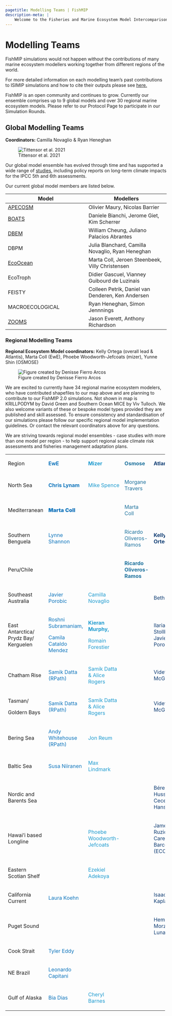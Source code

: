 ```yaml
---
pagetitle: Modelling Teams | FishMIP
description-meta: |
    Welcome to the Fisheries and Marine Ecosystem Model Intercomparison Project.
---
```


# Modelling Teams

FishMIP simulations would not happen without the contributions of many marine ecosystem modellers working together from different regions of the world.

For more detailed information on each modelling team's past contributions to ISIMIP simulations and how to cite their outputs please see [here.](https://www.isimip.org/impactmodels/)

FishMIP is an open community and continues to grow. Currently our ensemble comprises up to 9 global models and over 30 regional marine ecosystem models. Please refer to our Protocol Page to participate in our Simulation Rounds.

## Global Modelling Teams

**Coordinators:** Camilla Novaglio & Ryan Heneghan

![Tittensor et al. 2021](../images/tittensoretal2021.png)

Our global model ensemble has evolved through time and has supported a wide range of [studies](publications.html), including policy reports on long-term climate impacts for the IPCC 5th and 6th assessments.

Our current global model members are listed below.

| Model | Modellers |
|----|----|
| [APECOSM](https://apecosm.org/){target="_blank"} | Olivier Maury, Nicolas Barrier |
| [BOATS](https://earthsystemdynamics.org/models/boats/){target="_blank"} | Daniele Bianchi, Jerome Giet, Kim Scherrer |
| [DBEM](https://coru.oceans.ubc.ca/research/){target="_blank"} | William Cheung, Juliano Palacios Abrantes |
| DBPM | Julia Blanchard, Camilla Novaglio, Ryan Heneghan |
| [EcoOcean](https://ecopathinternational.org/ecoocean/){target="_blank"} | Marta Coll, Jeroen Steenbeek, Villy Christensen |
| EcoTroph | Didier Gascuel, Vianney Guibourd de Luzinais |
| FEISTY | Colleen Petrik, Daniel van Denderen, Ken Andersen |
| MACROECOLOGICAL | Ryan Heneghan, Simon Jennnings |
| [ZOOMS](https://github.com/MathMarEcol/ZoopModelSizeSpectra){target="_blank"} | Jason Everett, Anthony Richardson |

### Regional Modelling Teams

**Regional Ecosystem Model coordinators:** Kelly Ortega (overall lead & Atlantis), Marta Coll (EwE), Phoebe Woodworth-Jefcoats (mizer), Yunne Shin (OSMOSE)

![Figure created by Denisse Fierro Arcos](../images/FishMIP_regional_models.png)

We are excited to currently have 34 regional marine ecosystem modelers, who have contributed shapefiles to our map above and are planning to contribute to our FishMIP 2.0 simulations. Not shown in map is KRILLPODYM by David Green and Southern Ocean MICE by Viv Tulloch. We also welcome variants of these or bespoke model types provided they are published and skill assessed. To ensure consistency and standardisation of our simulations please follow our specific regional model implementation guidelines. Or contact the relevant coordinators above for any questions.

We are striving towards regional model ensembles - case studies with more than one model per region - to help support regional scale climate risk assessments and fisheries management adaptation plans.

+---------------------------------------+------------------------------------------------+-------------------------------------+-------------------------------------------------+-------------------------------------------------+
| ::: bold                              | ::: {.bold style="color: #0F75BC"}             | ::: {.bold style="color:  #1f9bcf"} | ::: {.bold style="color: #1e729d"}              | ::: {.bold style="color: #113e74"}              |
| Region                                | **EwE**                                        | **Mizer**                           | **Osmose**                                      | **Atlantis**                                    |
| :::                                   | :::                                            | :::                                 | :::                                             | :::                                             |
+---------------------------------------+------------------------------------------------+-------------------------------------+-------------------------------------------------+-------------------------------------------------+
| ::: bold-p                            | ::: {style="color: #0F75BC;font-weight: bold"} | ::: {style="color:  #1f9bcf"}       | ::: {style="color: #1e729d"}                    |                                                 |
| North Sea                             | Chris Lynam                                    | Mike Spence                         | Morgane Travers                                 |                                                 |
| :::                                   | :::                                            | :::                                 | :::                                             |                                                 |
+---------------------------------------+------------------------------------------------+-------------------------------------+-------------------------------------------------+-------------------------------------------------+
| ::: bold-p                            | ::: {style="color: #0F75BC;font-weight: 900"}  |                                     | ::: {style="color: #1e729d"}                    |                                                 |
| Mediterranean                         | Marta Coll                                     |                                     | Marta Coll                                      |                                                 |
| :::                                   | :::                                            |                                     | :::                                             |                                                 |
+---------------------------------------+------------------------------------------------+-------------------------------------+-------------------------------------------------+-------------------------------------------------+
| ::: bold-p                            | ::: {style="color: #0F75BC"}                   |                                     | ::: {style="color: #1e729d"}                    | ::: {style="color: #113e74; font-weight: bold"} |
| Southern Benguela                     | Lynne Shannon                                  |                                     | Ricardo Oliveros-Ramos                          | **Kelly Ortega**                                |
| :::                                   | :::                                            |                                     | :::                                             | :::                                             |
+---------------------------------------+------------------------------------------------+-------------------------------------+-------------------------------------------------+-------------------------------------------------+
| ::: bold-p                            |                                                |                                     | ::: {style="color: #1e729d; font-weight: bold"} |                                                 |
| Peru/Chile                            |                                                |                                     | **Ricardo Oliveros-Ramos**                      |                                                 |
| :::                                   |                                                |                                     | :::                                             |                                                 |
+---------------------------------------+------------------------------------------------+-------------------------------------+-------------------------------------------------+-------------------------------------------------+
| ::: bold-p                            | ::: {style="color: #0F75BC"}                   | ::: {style="color:  #1f9bcf"}       |                                                 | ::: {style="color: #113e74"}                    |
| Southeast Australia                   | Javier Porobic                                 | Camilla Novaglio                    |                                                 | Beth Fulton                                     |
| :::                                   | :::                                            | :::                                 |                                                 | :::                                             |
+---------------------------------------+------------------------------------------------+-------------------------------------+-------------------------------------------------+-------------------------------------------------+
| ::: bold-p                            | ::: {style="color: #0F75BC"}                   | :::: {style="color:  #1f9bcf"}      |                                                 | ::: {style="color: #113e74"}                    |
| East Antarctica/ Prydz Bay/ Kerguelen | Roshni Subramaniam,                            | ::: {style="font-weight: bold"}     |                                                 | Ilaria Stollberg , Javier Porobic               |
| :::                                   |                                                | **Kieran Murphy,**                  |                                                 | :::                                             |
|                                       | Camila Cataldo Mendez                          | :::                                 |                                                 |                                                 |
|                                       | :::                                            |                                     |                                                 |                                                 |
|                                       |                                                | Romain Forestier                    |                                                 |                                                 |
|                                       |                                                | ::::                                |                                                 |                                                 |
+---------------------------------------+------------------------------------------------+-------------------------------------+-------------------------------------------------+-------------------------------------------------+
| ::: bold-p                            | ::: {style="color: #0F75BC"}                   | ::: {style="color:  #1f9bcf"}       |                                                 | ::: {style="color: #113e74"}                    |
| Chatham Rise                          | Samik Datta (RPath)                            | Samik Datta & Alice Rogers          |                                                 | Vidette McGregor                                |
| :::                                   | :::                                            | :::                                 |                                                 | :::                                             |
+---------------------------------------+------------------------------------------------+-------------------------------------+-------------------------------------------------+-------------------------------------------------+
| ::: bold-p                            | ::: {style="color: #0F75BC"}                   | ::: {style="color:  #1f9bcf"}       |                                                 | ::: {style="color: #113e74"}                    |
| Tasman/                               | Samik Datta (RPath)                            | Samik Datta & Alice Rogers          |                                                 | Vidette McGregor                                |
|                                       | :::                                            | :::                                 |                                                 | :::                                             |
| Goldern Bays                          |                                                |                                     |                                                 |                                                 |
| :::                                   |                                                |                                     |                                                 |                                                 |
+---------------------------------------+------------------------------------------------+-------------------------------------+-------------------------------------------------+-------------------------------------------------+
| ::: bold-p                            | ::: {style="color: #0F75BC"}                   | ::: {style="color:  #1f9bcf"}       |                                                 |                                                 |
| Bering Sea                            | Andy Whitehouse (RPath)                        | Jon Reum                            |                                                 |                                                 |
| :::                                   | :::                                            | :::                                 |                                                 |                                                 |
+---------------------------------------+------------------------------------------------+-------------------------------------+-------------------------------------------------+-------------------------------------------------+
| ::: bold-p                            | ::: {style="color: #0F75BC"}                   | ::: {style="color:  #1f9bcf"}       |                                                 |                                                 |
| Baltic Sea                            | Susa Niiranen                                  | Max Lindmark                        |                                                 |                                                 |
| :::                                   | :::                                            | :::                                 |                                                 |                                                 |
+---------------------------------------+------------------------------------------------+-------------------------------------+-------------------------------------------------+-------------------------------------------------+
| ::: bold-p                            |                                                |                                     |                                                 | ::: {style="color: #113e74"}                    |
| Nordic and Barents Sea                |                                                |                                     |                                                 | Bérengère Husson & Cecelie Hansen               |
| :::                                   |                                                |                                     |                                                 | :::                                             |
+---------------------------------------+------------------------------------------------+-------------------------------------+-------------------------------------------------+-------------------------------------------------+
| ::: bold-p                            |                                                | ::: {style="color:  #1f9bcf"}       |                                                 | ::: {style="color: #113e74"}                    |
| Hawai'i based Longline                |                                                | Phoebe Woodworth-Jefcoats           |                                                 | James Ruzicka & Caren Barcelo (ECOTRAN)         |
| :::                                   |                                                | :::                                 |                                                 | :::                                             |
+---------------------------------------+------------------------------------------------+-------------------------------------+-------------------------------------------------+-------------------------------------------------+
| ::: bold-p                            |                                                | ::: {style="color:  #1f9bcf"}       |                                                 |                                                 |
| Eastern Scotian Shelf                 |                                                | Ezekiel Adekoya                     |                                                 |                                                 |
| :::                                   |                                                | :::                                 |                                                 |                                                 |
+---------------------------------------+------------------------------------------------+-------------------------------------+-------------------------------------------------+-------------------------------------------------+
| ::: bold-p                            | ::: {style="color: #0F75BC"}                   |                                     |                                                 | ::: {style="color: #113e74"}                    |
| California Current                    | Laura Koehn                                    |                                     |                                                 | Isaac Kaplan                                    |
| :::                                   | :::                                            |                                     |                                                 | :::                                             |
+---------------------------------------+------------------------------------------------+-------------------------------------+-------------------------------------------------+-------------------------------------------------+
| ::: bold-p                            |                                                |                                     |                                                 | ::: {style="color: #113e74"}                    |
| Puget Sound                           |                                                |                                     |                                                 | Hem Morzaria-Luna                               |
| :::                                   |                                                |                                     |                                                 | :::                                             |
+---------------------------------------+------------------------------------------------+-------------------------------------+-------------------------------------------------+-------------------------------------------------+
| ::: bold-p                            | ::: {style="color: #0F75BC"}                   |                                     |                                                 |                                                 |
| Cook Strait                           | Tyler Eddy                                     |                                     |                                                 |                                                 |
| :::                                   | :::                                            |                                     |                                                 |                                                 |
+---------------------------------------+------------------------------------------------+-------------------------------------+-------------------------------------------------+-------------------------------------------------+
| ::: bold-p                            | ::: {style="color: #0F75BC"}                   |                                     |                                                 |                                                 |
| NE Brazil                             | Leonardo Capitani                              |                                     |                                                 |                                                 |
| :::                                   | :::                                            |                                     |                                                 |                                                 |
+---------------------------------------+------------------------------------------------+-------------------------------------+-------------------------------------------------+-------------------------------------------------+
| ::: bold-p                            | ::: {style="color: #0F75BC"}                   | ::: {style="color:  #1f9bcf"}       |                                                 |                                                 |
| Gulf of Alaska                        | Bia Dias                                       | Cheryl Barnes                       |                                                 |                                                 |
| :::                                   | :::                                            | :::                                 |                                                 |                                                 |
+---------------------------------------+------------------------------------------------+-------------------------------------+-------------------------------------------------+-------------------------------------------------+


